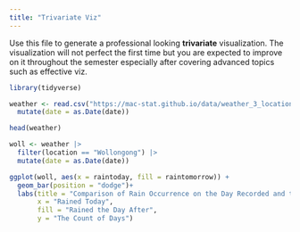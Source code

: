 ```yaml
---
title: "Trivariate Viz"
---
```


Use this file to generate a professional looking **trivariate** visualization.  The visualization will not perfect the first time but you are expected to improve on it throughout the semester especially after covering advanced topics such as effective viz.

```r
library(tidyverse)

weather <- read.csv("https://mac-stat.github.io/data/weather_3_locations.csv") |> 
  mutate(date = as.Date(date))  

head(weather)
```

```r
woll <- weather |>
  filter(location == "Wollongong") |> 
  mutate(date = as.Date(date))
```


```r
ggplot(woll, aes(x = raintoday, fill = raintomorrow)) + 
  geom_bar(position = "dodge")+
  labs(title = "Comparison of Rain Occurrence on the Day Recorded and the Day after",
       x = "Rained Today",
       fill = "Rained the Day After",
       y = "The Count of Days")
```




